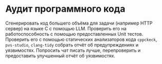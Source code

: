 # Аудит программного кода

Сгенерировать код большего объёма для задачи (например HTTP сервер) на языке C с помощью LLM. Проверить его на работоспособность с помощью предоставленных Unit тестов. Проверить его с помощью статических анализаторов кода `cppckeck`, `pvs-studio`, `clang-tidy` собрать отчёт об предупреждениях и уязвимостях. Попросить чат писать лучше, перепроверить и предоставить улучшенный отчёт об уязвимостях.